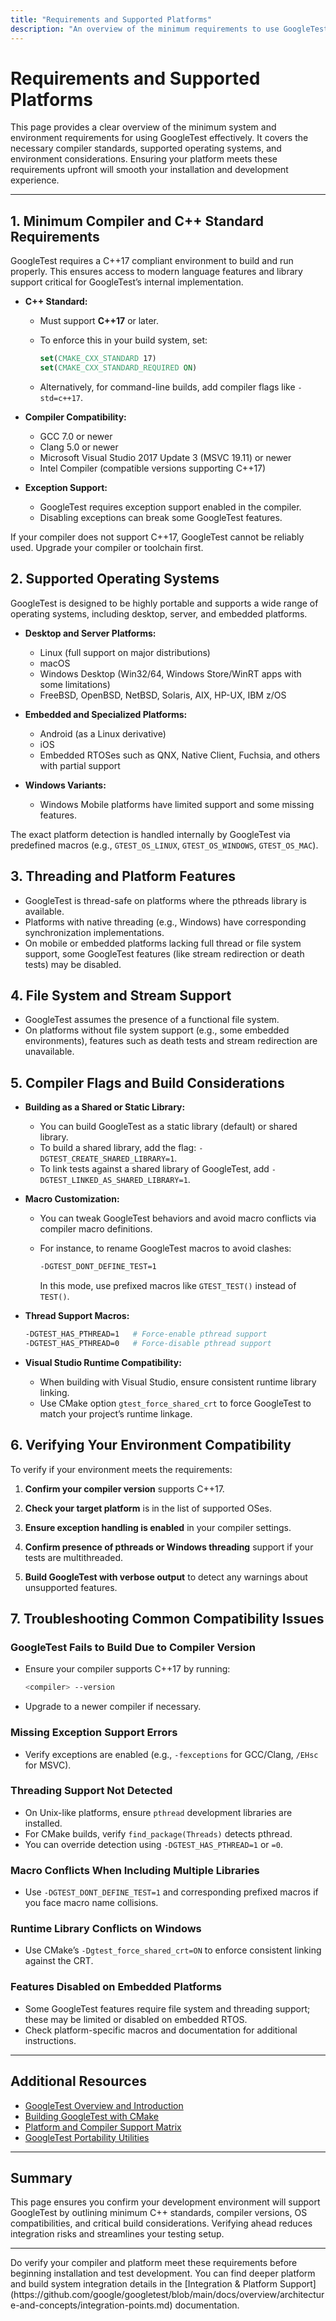 ```yaml
---
title: "Requirements and Supported Platforms"
description: "An overview of the minimum requirements to use GoogleTest effectively, including compiler versions, C++ standard necessities, and supported operating systems. This page helps users verify whether their environment is compatible with GoogleTest before beginning installation."
---
```


# Requirements and Supported Platforms

This page provides a clear overview of the minimum system and environment requirements for using GoogleTest effectively. It covers the necessary compiler standards, supported operating systems, and environment considerations. Ensuring your platform meets these requirements upfront will smooth your installation and development experience.

---

## 1. Minimum Compiler and C++ Standard Requirements

GoogleTest requires a C++17 compliant environment to build and run properly. This ensures access to modern language features and library support critical for GoogleTest’s internal implementation.

- **C++ Standard:**
  - Must support **C++17** or later.
  - To enforce this in your build system, set:

    ```cmake
    set(CMAKE_CXX_STANDARD 17)
    set(CMAKE_CXX_STANDARD_REQUIRED ON)
    ```

  - Alternatively, for command-line builds, add compiler flags like `-std=c++17`.

- **Compiler Compatibility:**
  - GCC 7.0 or newer
  - Clang 5.0 or newer
  - Microsoft Visual Studio 2017 Update 3 (MSVC 19.11) or newer
  - Intel Compiler (compatible versions supporting C++17)

- **Exception Support:**
  - GoogleTest requires exception support enabled in the compiler.
  - Disabling exceptions can break some GoogleTest features.


<Tip>
If your compiler does not support C++17, GoogleTest cannot be reliably used. Upgrade your compiler or toolchain first.
</Tip>


## 2. Supported Operating Systems

GoogleTest is designed to be highly portable and supports a wide range of operating systems, including desktop, server, and embedded platforms.

- **Desktop and Server Platforms:**
  - Linux (full support on major distributions)
  - macOS
  - Windows Desktop (Win32/64, Windows Store/WinRT apps with some limitations)
  - FreeBSD, OpenBSD, NetBSD, Solaris, AIX, HP-UX, IBM z/OS

- **Embedded and Specialized Platforms:**
  - Android (as a Linux derivative)
  - iOS
  - Embedded RTOSes such as QNX, Native Client, Fuchsia, and others with partial support

- **Windows Variants:**
  - Windows Mobile platforms have limited support and some missing features.

The exact platform detection is handled internally by GoogleTest via predefined macros (e.g., `GTEST_OS_LINUX`, `GTEST_OS_WINDOWS`, `GTEST_OS_MAC`).


## 3. Threading and Platform Features

- GoogleTest is thread-safe on platforms where the pthreads library is available.
- Platforms with native threading (e.g., Windows) have corresponding synchronization implementations.
- On mobile or embedded platforms lacking full thread or file system support, some GoogleTest features (like stream redirection or death tests) may be disabled.


## 4. File System and Stream Support

- GoogleTest assumes the presence of a functional file system.
- On platforms without file system support (e.g., some embedded environments), features such as death tests and stream redirection are unavailable.


## 5. Compiler Flags and Build Considerations

- **Building as a Shared or Static Library:**
  - You can build GoogleTest as a static library (default) or shared library.
  - To build a shared library, add the flag: `-DGTEST_CREATE_SHARED_LIBRARY=1`.
  - To link tests against a shared library of GoogleTest, add `-DGTEST_LINKED_AS_SHARED_LIBRARY=1`.

- **Macro Customization:**
  - You can tweak GoogleTest behaviors and avoid macro conflicts via compiler macro definitions.
  - For instance, to rename GoogleTest macros to avoid clashes:

    ```bash
    -DGTEST_DONT_DEFINE_TEST=1
    ```

    In this mode, use prefixed macros like `GTEST_TEST()` instead of `TEST()`.

- **Thread Support Macros:**

    ```bash
    -DGTEST_HAS_PTHREAD=1   # Force-enable pthread support
    -DGTEST_HAS_PTHREAD=0   # Force-disable pthread support
    ```

- **Visual Studio Runtime Compatibility:**
  - When building with Visual Studio, ensure consistent runtime library linking.
  - Use CMake option `gtest_force_shared_crt` to force GoogleTest to match your project’s runtime linkage.


## 6. Verifying Your Environment Compatibility

To verify if your environment meets the requirements:

1. **Confirm your compiler version** supports C++17.

2. **Check your target platform** is in the list of supported OSes.

3. **Ensure exception handling is enabled** in your compiler settings.

4. **Confirm presence of pthreads or Windows threading** support if your tests are multithreaded.

5. **Build GoogleTest with verbose output** to detect any warnings about unsupported features.


## 7. Troubleshooting Common Compatibility Issues

<Accordion title="Common Pitfalls and Solutions">

### GoogleTest Fails to Build Due to Compiler Version

- Ensure your compiler supports C++17 by running:

  ```bash
  <compiler> --version
  ```

- Upgrade to a newer compiler if necessary.

### Missing Exception Support Errors

- Verify exceptions are enabled (e.g., `-fexceptions` for GCC/Clang, `/EHsc` for MSVC).

### Threading Support Not Detected

- On Unix-like platforms, ensure `pthread` development libraries are installed.
- For CMake builds, verify `find_package(Threads)` detects pthread.
- You can override detection using `-DGTEST_HAS_PTHREAD=1` or `=0`.

### Macro Conflicts When Including Multiple Libraries

- Use `-DGTEST_DONT_DEFINE_TEST=1` and corresponding prefixed macros if you face macro name collisions.

### Runtime Library Conflicts on Windows

- Use CMake’s `-Dgtest_force_shared_crt=ON` to enforce consistent linking against the CRT.

### Features Disabled on Embedded Platforms

- Some GoogleTest features require file system and threading support; these may be limited or disabled on embedded RTOS.
- Check platform-specific macros and documentation for additional instructions.

</Accordion>

---

## Additional Resources

- [GoogleTest Overview and Introduction](https://github.com/google/googletest/blob/main/docs/primer.md) 
- [Building GoogleTest with CMake](https://github.com/google/googletest/blob/main/README.md#build-with-cmake)
- [Platform and Compiler Support Matrix](https://github.com/google/oss-policies-info/blob/main/foundational-cxx-support-matrix.md)
- [GoogleTest Portability Utilities](https://github.com/google/googletest/blob/main/googletest/include/gtest/internal/gtest-port.h)

---

## Summary

This page ensures you confirm your development environment will support GoogleTest by outlining minimum C++ standards, compiler versions, OS compatibilities, and critical build considerations. Verifying ahead reduces integration risks and streamlines your testing setup.

---

<Check>
Do verify your compiler and platform meet these requirements before beginning installation and test development.
</Check>

<Note>
You can find deeper platform and build system integration details in the [Integration & Platform Support](https://github.com/google/googletest/blob/main/docs/overview/architecture-and-concepts/integration-points.md) documentation.
</Note>
